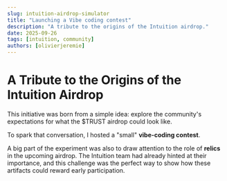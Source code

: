 ```yaml
---
slug: intuition-airdrop-simulator
title: "Launching a Vibe coding contest"
description: "A tribute to the origins of the Intuition airdrop."
date: 2025-09-26
tags: [intuition, community]
authors: [olivierjeremie]
---
```



# A Tribute to the Origins of the Intuition Airdrop

This initiative was born from a simple idea: explore the community's expectations for what the $TRUST airdrop could look like.

To spark that conversation, I hosted a "small" **vibe-coding contest**.

A big part of the experiment was also to draw attention to the role of **relics** in the upcoming airdrop. The Intuition team had already hinted at their importance, and this challenge was the perfect way to show how these artifacts could reward early participation.

<Tweet id="1971600745842757683" />
